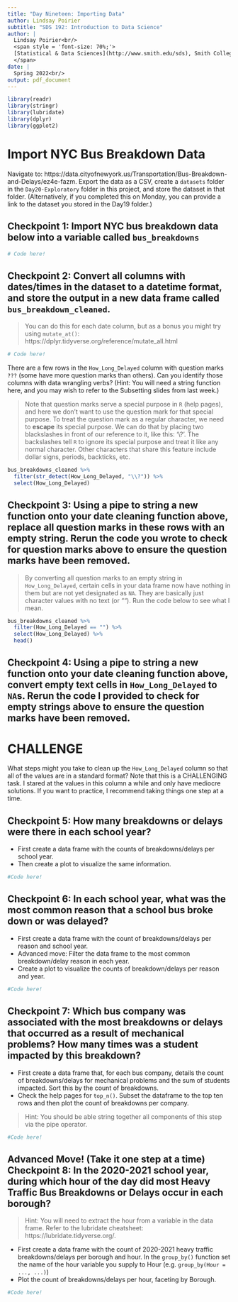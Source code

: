 ```yaml
---
title: "Day Nineteen: Importing Data"
author: Lindsay Poirier
subtitle: "SDS 192: Introduction to Data Science"
author: |
  Lindsay Poirier<br/>
  <span style = 'font-size: 70%;'>
  [Statistical & Data Sciences](http://www.smith.edu/sds), Smith College<br/>
  </span>
date: |
  Spring 2022<br/>
output: pdf_document
---
```


```r
library(readr)
library(stringr)
library(lubridate)
library(dplyr)
library(ggplot2)
```

# Import NYC Bus Breakdown Data

Navigate to: https://data.cityofnewyork.us/Transportation/Bus-Breakdown-and-Delays/ez4e-fazm. Export the data as a CSV, create a `datasets` folder in the `Day20-Exploratory` folder in this project, and store the dataset in that folder. (Alternatively, if you completed this on Monday, you can provide a link to the dataset you stored in the Day19 folder.)

## Checkpoint 1: Import NYC bus breakdown data below into a variable called `bus_breakdowns`

```r
# Code here!
```

## Checkpoint 2: Convert all columns with dates/times in the dataset to a datetime format, and store the output in a new data frame called `bus_breakdown_cleaned`. 

> You can do this for each date column, but as a bonus you might try using `mutate_at()`: https://dplyr.tidyverse.org/reference/mutate_all.html

```r
# Code here!
```

There are a few rows in the `How_Long_Delayed` column with question marks `???` (some have more question marks than others). Can you identify those columns with data wrangling verbs? (Hint: You will need a string function here, and you may wish to refer to the Subsetting slides from last week.)

> Note that question marks serve a special purpose in `R` (help pages), and here we don't want to use the question mark for that special purpose. To treat the question mark as a regular character, we need to **escape** its special purpose. We can do that by placing two blackslashes in front of our reference to it, like this: '\\?'. The backslashes tell `R` to ignore its special purpose and treat it like any normal character. Other characters that share this feature include dollar signs, periods, backticks, etc. 

```r
bus_breakdowns_cleaned %>%
  filter(str_detect(How_Long_Delayed, "\\?")) %>%
  select(How_Long_Delayed)
```

## Checkpoint 3: Using a pipe to string a new function onto your date cleaning function above, replace all question marks in these rows with an empty string. Rerun the code you wrote to check for question marks above to ensure the question marks have been removed. 

> By converting all question marks to an empty string in `How_Long_Delayed`, certain cells in your data frame now have nothing in them but are not yet designated as `NA`. They are basically just character values with no text (or ""). Run the code below to see what I mean.

```r
bus_breakdowns_cleaned %>%
  filter(How_Long_Delayed == "") %>%
  select(How_Long_Delayed) %>%
  head()
```

## Checkpoint 4: Using a pipe to string a new function onto your date cleaning function above, convert empty text cells in `How_Long_Delayed` to `NA`s. Rerun the code I provided to check for empty strings above to ensure the question marks have been removed.

# CHALLENGE

What steps might you take to clean up the `How_Long_Delayed` column so that all of the values are in a standard format? Note that this is a CHALLENGING task. I stared at the values in this column a while and only have mediocre solutions. If you want to practice, I recommend taking things one step at a time. 

## Checkpoint 5: How many breakdowns or delays were there in each school year? 

* First create a data frame with the counts of breakdowns/delays per school year.
* Then create a plot to visualize the same information. 

```r
#Code here!
```

## Checkpoint 6: In each school year, what was the most common reason that a school bus broke down or was delayed? 

* First create a data frame with the count of breakdowns/delays per reason and school year.
* Advanced move: Filter the data frame to the most common breakdown/delay reason in each year. 
* Create a plot to visualize the counts of breakdown/delays per reason and year.

```r
#Code here!
```

## Checkpoint 7: Which bus company was associated with the most breakdowns or delays that occurred as a result of mechanical problems? How many times was a student impacted by this breakdown?

* First create a data frame that, for each bus company, details the count of breakdowns/delays for mechanical problems and the sum of students impacted. Sort this by the count of breakdowns.
* Check the help pages for `top_n()`. Subset the dataframe to the top ten rows and then plot the count of breakdowns per company. 

> Hint: You should be able string together all components of this step via the pipe operator. 

```r
#Code here!
```
## Advanced Move! (Take it one step at a time) Checkpoint 8: In the 2020-2021 school year, during which hour of the day did most Heavy Traffic Bus Breakdowns or Delays occur in each borough?

> Hint: You will need to extract the hour from a variable in the data frame. Refer to the lubridate cheatsheet: https://lubridate.tidyverse.org/. 

* First create a data frame with the count of 2020-2021 heavy traffic breakdowns/delays per borough and hour. In the `group_by()` function set the name of the hour variable you supply to Hour (e.g. `group_by(Hour = ..., ...)`)
* Plot the count of breakdowns/delays per hour, faceting by Borough.

```r
#Code here!
```


